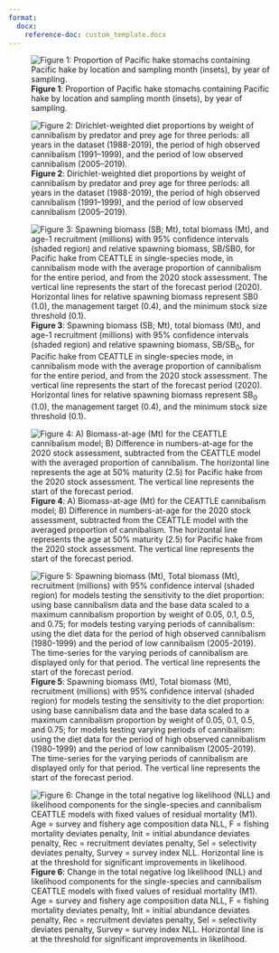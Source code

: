 ```yaml
---
format:
  docx:
    reference-doc: custom_template.docx
---
```


![**Figure 1**: Proportion of Pacific hake stomachs containing Pacific hake by location and sampling month (insets), by year of sampling.](./plots/diet/locations_timing.png)

![**Figure 2**: Dirichlet-weighted diet proportions by weight of cannibalism by predator and prey age for three periods: all years in the dataset (1988-2019), the period of high observed cannibalism (1991–1999), and the period of low observed cannibalism (2005–2019).](./plots/diet/Dirichlet/Dirichlet_comp_pretty.png)

![**Figure 3**: Spawning biomass (SB; Mt), total biomass (Mt), and age-1 recruitment (millions) with 95% confidence intervals (shaded region) and relative spawning biomass, SB/SB~0~, for Pacific hake from CEATTLE in single-species mode, in cannibalism mode with the average proportion of cannibalism for the entire period, and from the 2020 stock assessment. The vertical line represents the start of the forecast period (2020). Horizontal lines for relative spawning biomass represent SB~0~ (1.0), the management target (0.4), and the minimum stock size threshold (0.1). ](./plots/CEATTLE/cannibalism/popdyn_M1prior.png)

![**Figure 4**: A) Biomass-at-age (Mt) for the CEATTLE cannibalism model; B) Difference in numbers-at-age for the 2020 stock assessment, subtracted from the CEATTLE model with the averaged proportion of cannibalism. The horizontal line represents the age at 50% maturity (2.5) for Pacific hake from the 2020 stock assessment. The vertical line represents the start of the forecast period.](./plots/CEATTLE/cannibalism/biom_n_byage.png)

![**Figure 5**: Spawning biomass (Mt), Total biomass (Mt), recruitment (millions) with 95% confidence interval (shaded region) for models testing the sensitivity to the diet proportion: using base cannibalism data and the base data scaled to a maximum cannibalism proportion by weight of 0.05, 0.1, 0.5, and 0.75; for models testing varying periods of cannibalism: using the diet data for the period of high observed cannibalism (1980-1999) and the period of low cannibalism (2005-2019). The time-series for the varying periods of cannibalism are displayed only for that period. The vertical line represents the start of the forecast period.](./plots/CEATTLE/cannibalism/Testing/ALL_sens_popdy.png)

![**Figure 6**: Change in the total negative log likelihood (NLL) and likelihood components for the single-species and cannibalism CEATTLE models with fixed values of residual mortality (M1). Age = survey and fishery age composition data NLL, F = fishing mortality deviates penalty, Init = initial abundance deviates penalty, Rec = recruitment deviates penalty, Sel = selectivity deviates penalty, Survey = survey index NLL. Horizontal line is at the threshold for significant improvements in likelihood.](./plots/CEATTLE/cannibalism/Testing/M1/M1_comp_profile.png)
